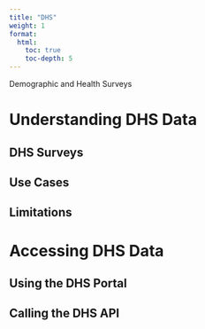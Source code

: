 ```yaml
---
title: "DHS"
weight: 1
format: 
  html: 
    toc: true
    toc-depth: 5
---
```


Demographic and Health Surveys

# Understanding DHS Data

## DHS Surveys

## Use Cases

## Limitations

# Accessing DHS Data 

## Using the DHS Portal

## Calling the DHS API
